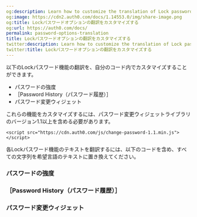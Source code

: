 ```yaml
---
og:description: Learn how to customize the translation of Lock password options.
og:image: https://cdn2.auth0.com/docs/1.14553.0/img/share-image.png
og:title: Lockパスワードオプションの翻訳をカスタマイズする
og:url: https://auth0.com/docs/
permalink: password-options-translation
title: Lockパスワードオプションの翻訳をカスタマイズする
twitter:description: Learn how to customize the translation of Lock password options.
twitter:title: Lockパスワードオプションの翻訳をカスタマイズする
---
```


以下のLockパスワード機能の翻訳を、自分のコード内でカスタマイズすることができます。

* パスワードの強度
* ［Password History（パスワード履歴）］
* パスワード変更ウィジェット

これらの機能をカスタマイズするには、パスワード変更ウィジェットライブラリのバージョン1.1以上を含める必要があります。

`<script src="https://cdn.auth0.com/js/change-password-1.1.min.js"></script>`

各Lockパスワード機能のテキストを翻訳するには、以下のコードを含め、すべての文字列を希望言語のテキストに置き換えてください。

### パスワードの強度



### ［Password History（パスワード履歴）］



### パスワード変更ウィジェット